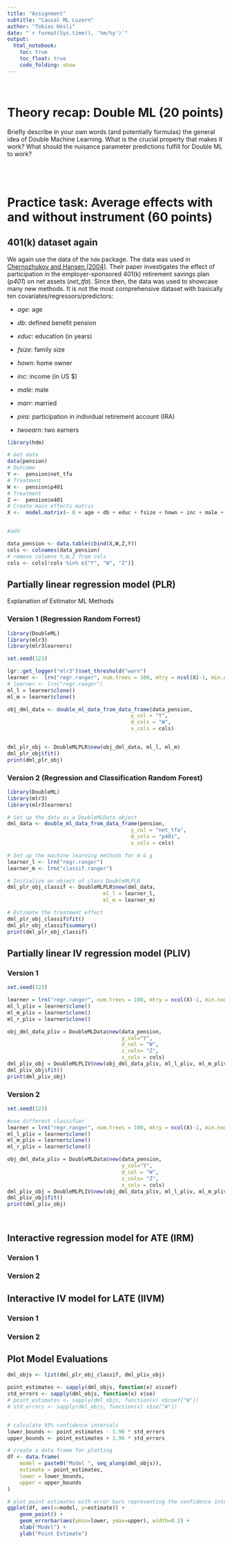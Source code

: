 ```yaml
---
title: "Assignment"
subtitle: "Causal ML Luzern"
author: "Tobias Hösli"
date: "`r format(Sys.time(), '%m/%y')`"
output: 
  html_notebook:
    toc: true
    toc_float: true
    code_folding: show
---
```


<br>

# Theory recap: Double ML (20 points)
Briefly describe in your own words (and potentially formulas) the general idea of Double Machine Learning. What is the crucial property that makes it work? What should the nuisance parameter predictions fulfill for Double ML to work?

<br>
<br>


# Practice task: Average effects with and without instrument (60 points)

## 401(k) dataset again

We again use the data of the `hdm` package. The data was used in [Chernozhukov and Hansen (2004)](https://direct.mit.edu/rest/article/86/3/735/57586/The-Effects-of-401-K-Participation-on-the-Wealth). Their paper investigates the effect of participation in the employer-sponsored 401(k) retirement savings plan (*p401*) on net assets (*net_tfa*). Since then, the data was used to showcase many new methods. It is not the most comprehensive dataset with basically ten covariates/regressors/predictors:

- *age*: age

- *db*: defined benefit pension

- *educ*: education (in years)

- *fsize*: family size

- *hown*: home owner

- *inc*: income (in US $)

- *male*: male

- *marr*: married

- *pira*: participation in individual retirement account (IRA)

- *twoearn*: two earners

```r
library(hdm)

# Get data
data(pension)
# Outcome
Y <-  pension$net_tfa
# Treatment
W <-  pension$p401
# Treatment
Z <-  pension$e401
# Create main effects matrix
X <-  model.matrix(~ 0 + age + db + educ + fsize + hown + inc + male + marr + pira + twoearn, data = pension)


#add 

data_pension <- data.table(cbind(X,W,Z,Y))
cols <- colnames(data_pension)
# remove columns Y,W,Z from cols
cols <- cols[!cols %in% c("Y", "W", "Z")]

```


## Partially linear regression model (PLR)

Explanation of Estimator ML Methods

### Version 1 (Regression Random Forrest)

```r

library(DoubleML)
library(mlr3)
library(mlr3learners)

set.seed(123)

lgr::get_logger("mlr3")$set_threshold("warn")
learner <-  lrn("regr.ranger", num.trees = 100, mtry = ncol(X)-1, min.node.size = 2, max.depth = 5)
# learner <- lrn("regr.ranger")
ml_l = learner$clone()
ml_m = learner$clone()

obj_dml_data <- double_ml_data_from_data_frame(data_pension,
                                        y_col = "Y",
                                        d_cols = "W",
                                        x_cols = cols)


dml_plr_obj <- DoubleMLPLR$new(obj_dml_data, ml_l, ml_m)
dml_plr_obj$fit()
print(dml_plr_obj)


```
### Version 2 (Regression and Classification Random Forest)


```r

library(DoubleML)
library(mlr3)
library(mlr3learners)

# Set up the data as a DoubleMLData object
dml_data <- double_ml_data_from_data_frame(pension,
                                        y_col = "net_tfa",
                                        d_cols = "p401",
                                        x_cols = cols)

# Set up the machine learning methods for m & g
learner_l <- lrn("regr.ranger")
learner_m <- lrn("classif.ranger")

# Initialize an object of class DoubleMLPLR
dml_plr_obj_classif <- DoubleMLPLR$new(dml_data,
                               ml_l = learner_l,
                               ml_m = learner_m)

# Estimate the treatment effect
dml_plr_obj_classif$fit()
dml_plr_obj_classif$summary()
print(dml_plr_obj_classif)

```

## Partially linear IV regression model (PLIV)


### Version 1 

```r

set.seed(123)

learner = lrn("regr.ranger", num.trees = 100, mtry = ncol(X)-1, min.node.size = 2, max.depth = 5)
ml_l_pliv = learner$clone()
ml_m_pliv = learner$clone()
ml_r_pliv = learner$clone()

obj_dml_data_pliv = DoubleMLData$new(data_pension,
                                     y_col="Y",
                                     d_col = "W",
                                     z_cols= "Z",
                                     x_cols = cols)
dml_pliv_obj = DoubleMLPLIV$new(obj_dml_data_pliv, ml_l_pliv, ml_m_pliv, ml_r_pliv)
dml_pliv_obj$fit()
print(dml_pliv_obj)


```
### Version 2 

```r

set.seed(123)

#use different classifier
learner = lrn("regr.ranger", num.trees = 100, mtry = ncol(X)-1, min.node.size = 2, max.depth = 5)
ml_l_pliv = learner$clone()
ml_m_pliv = learner$clone()
ml_r_pliv = learner$clone()

obj_dml_data_pliv = DoubleMLData$new(data_pension,
                                     y_col="Y",
                                     d_col = "W",
                                     z_cols= "Z",
                                     x_cols = cols)
dml_pliv_obj = DoubleMLPLIV$new(obj_dml_data_pliv, ml_l_pliv, ml_m_pliv, ml_r_pliv)
dml_pliv_obj$fit()
print(dml_pliv_obj)




```


## Interactive regression model for ATE (IRM)

### Version 1 



### Version 2 



## Interactive IV model for LATE (IIVM)


### Version 1 

### Version 2


## Plot Model Evaluations

```r

dml_objs <- list(dml_plr_obj_classif, dml_pliv_obj)

point_estimates <- sapply(dml_objs, function(x) x$coef)
std_errors <- sapply(dml_objs, function(x) x$se)
# point_estimates <- sapply(dml_objs, function(x) x$coef["W"])
# std_errors <- sapply(dml_objs, function(x) x$se["W"])


# calculate 95% confidence intervals
lower_bounds <- point_estimates - 1.96 * std_errors
upper_bounds <- point_estimates + 1.96 * std_errors

# create a data frame for plotting
df <- data.frame(
    model = paste0("Model ", seq_along(dml_objs)),
    estimate = point_estimates,
    lower = lower_bounds,
    upper = upper_bounds
)

# plot point estimates with error bars representing the confidence intervals
ggplot(df, aes(x=model, y=estimate)) +
    geom_point() +
    geom_errorbar(aes(ymin=lower, ymax=upper), width=0.2) +
    xlab("Model") +
    ylab("Point Estimate")



```





